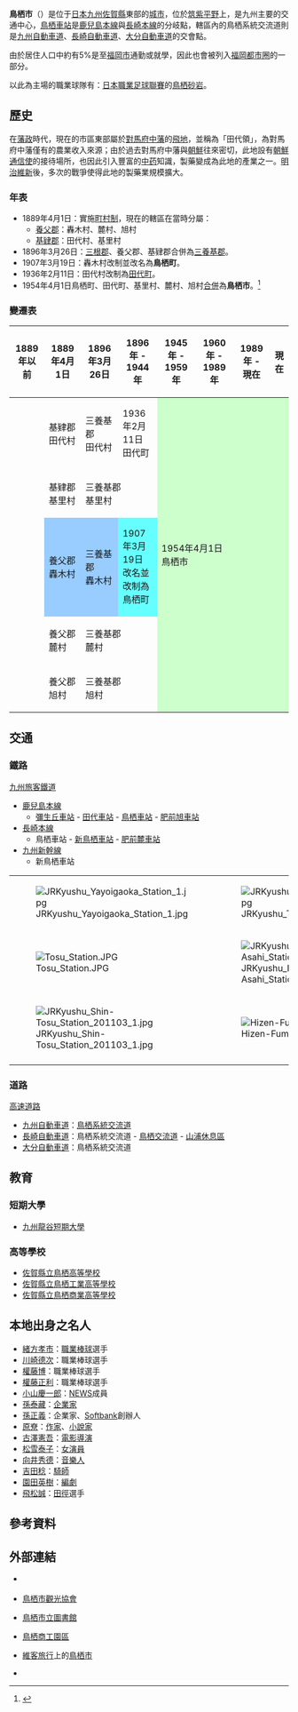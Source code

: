 
{{NoteTA
|T=zh-hans:鸟栖市; zh-hant:鳥栖市;
|1=zh-hans:鸟栖; zh-hant:鳥栖;
|2=zh-hans:鸟栖车站; zh-hant:鳥栖車站;
}}
{{日本都市
| 自治體名=鳥栖市
| 圖像=[[File:Tosu_stadium.JPG|240px]]
| 圖像說明=[[站前不動產體育場|站前不動產體育場]]（[[鳥栖足球場|鳥栖足球場]]）{{Infobox mapframe|frame-width=240|zoom=11}}
| 市章=[[File:Flag_of_Tosu,_Saga.svg|100px]]
| 日文原名=鳥栖市
| 平假名=とすし
| 羅馬字拼音=Tosu-shi
| 都道府縣=佐賀縣
| 支廳=
| 編號=42203-1
| 面積=71.73
| 邊界未定=
| 人口=74,667
| 統計時間=2021年1月11日
| 自治體=[[基山町|基山町]]、[[三養基町|三養基町]]<br />'''[[福岡縣|福岡縣]]'''：[[久留米市|久留米市]]、[[小郡市|小郡市]]、[[筑紫野市|筑紫野市]]、[[那珂川市|那珂川市]]
| 花={{Tsl|ja|ハナショウブ|日本花菖蒲}}
| 樹=[[鐵冬青|鐵冬青]]
| 鳥=[[暗綠繡眼鳥|暗綠繡眼鳥]]
| 其他象徵物= 
| 其他象徵=
| 市長=[[橋本康志|橋本康志]]
| 卸任日期=2023年3月15日
| 議員數=24
| 郵遞區號=841-8511
| 所在地=鳥棲市宿町1118番地<br />[[File:Tosu_City_Hall.jpg|170px]]
| 電話號碼=942-85-3500
| 外部連結=http://www.city.tosu.lg.jp/ 
| 地圖=[[File:Tosu_in_Saga_Prefecture.png|250px]]
| 註記=人口：[http://www.city.tosu.lg.jp/contents/jouhou/tokei/jinko/jinko.html 鳥栖市官方網頁]
}}
'''鳥栖市'''（{{jpn|j=鳥栖市|hg=とすし|rm=Tosu shi|f=y}}）是位于[[日本|日本]][[九州_(日本)|九州]][[佐賀縣|佐賀縣]]東部的[[城市|城市]]，位於[[筑紫平野|筑紫平野]]上，是九州主要的交通中心，[[鳥栖車站|鳥栖車站]]是[[鹿兒島本線|鹿兒島本線]]與[[長崎本線|長崎本線]]的分岐點，轄區內的鳥栖系統交流道則是[[九州自動車道|九州自動車道]]、[[長崎自動車道|長崎自動車道]]、[[大分自動車道|大分自動車道]]的交會點。

由於居住人口中約有5%是至[[福岡市|福岡市]]通勤或就學，因此也會被列入[[福岡都市圈|福岡都市圈]]的一部分。

以此為主場的職業球隊有：[[日本職業足球聯賽|日本職業足球聯賽]]的[[鳥栖砂岩|鳥栖砂岩]]。

== 歷史 ==
在[[藩政|藩政]]時代，現在的市區東部屬於[[對馬府中藩|對馬府中藩]]的[[飛地|飛地]]，並稱為「田代領」，為對馬府中藩僅有的農業收入來源；由於過去對馬府中藩與[[朝鮮|朝鮮]]往來密切，此地設有[[朝鮮通信使|朝鮮通信使]]的接待場所，也因此引入豐富的[[中药|中药]]知識，製藥變成為此地的產業之一。[[明治維新|明治維新]]後，多次的戰爭使得此地的製藥業規模擴大。

=== 年表 ===
* 1889年4月1日：實施[[町村制|町村制]]，現在的轄區在當時分屬：
** [[養父郡_(佐賀縣)|養父郡]]：轟木村、麓村、旭村
** [[基肄郡|基肄郡]]：田代村、基里村
* 1896年3月26日：[[三根郡|三根郡]]、養父郡、基肄郡合併為[[三養基郡|三養基郡]]。
* 1907年3月19日：轟木村改制並改名為'''鳥栖町'''。
* 1936年2月11日：田代村改制為[[田代町|田代町]]。
* 1954年4月1日鳥栖町、田代町、基里村、麓村、旭村[[市町村合併|合併]]為'''鳥栖市'''。<ref>{{cite web| language =ja| publisher =鳥栖市政府| title =鳥栖市的概要| url =http://www.city.tosu.lg.jp/contents/jouhou/outline/index.html| accessdate =2009-04-06}}{{dead link|date=十一月 2017 |bot=InternetArchiveBot }}</ref>

=== 變遷表 ===
{| class="wikitable" style="font-size:x-small"
! 1889年以前
! 1889年4月1日
! 1896年3月26日
! 1896年 - 1944年
! 1945年 - 1959年
! 1960年 - 1989年
! 1989年 - 現在
! 現在
|-
|
| 基肄郡<br />田代村
| 三養基郡<br />田代村
| 1936年2月11日<br />田代町
| rowspan=5 colspan=4 style="background-color:#cfc;" | 1954年4月1日<br />鳥栖市
|-
|
| 基肄郡<br />基里村
| colspan=2 | 三養基郡<br />基里村
|-
|
| style="background-color:#9cf;" | 養父郡<br />轟木村
| style="background-color:#9cf;" | 三養基郡<br />轟木村
| style="background-color:#6ff;" | 1907年3月19日<br />改名並改制為鳥栖町
|-
|
| 養父郡<br />麓村
| colspan=2 | 三養基郡<br />麓村
|-
|
| 養父郡<br />旭村
| colspan=2 | 三養基郡<br />旭村
|}

== 交通 ==
=== 鐵路 ===
; [[九州旅客鐵道|九州旅客鐵道]]
* [[鹿兒島本線|鹿兒島本線]]
** [[彌生丘車站|彌生丘車站]] - [[田代車站|田代車站]] - [[鳥栖車站|鳥栖車站]] - [[肥前旭車站|肥前旭車站]]
* [[長崎本線|長崎本線]]
** 鳥栖車站 - [[新鳥栖車站|新鳥栖車站]] - [[肥前麓車站|肥前麓車站]]
* [[九州新幹線|九州新幹線]]
** 新鳥栖車站

{| border="０" 
|- 
| [[File:JRKyushu_Yayoigaoka_Station_1.jpg|thumb]] || [[File:JRKyushu_Tashiro_Station_1.jpg|thumb]] 
|- 
| [[File:Tosu_Station.JPG|thumb]] || [[File:JRKyushu_Hizen-Asahi_Station01.jpg|thumb]] 
|- 
| [[File:JRKyushu_Shin-Tosu_Station_201103_1.jpg|thumb]] || [[File:Hizen-Fumoto_Sta.JPG|thumb]] 
|- 
|}

=== 道路 ===
; [[高速道路|高速道路]]
* [[九州自動車道|九州自動車道]]：[[鳥栖系統交流道|鳥栖系統交流道]]
* [[長崎自動車道|長崎自動車道]]：鳥栖系統交流道 - [[鳥栖交流道|鳥栖交流道]] - [[山浦休息區|山浦休息區]]
* [[大分自動車道|大分自動車道]]：鳥栖系統交流道

== 教育 ==
=== 短期大學 ===
* [[九州龍谷短期大學|九州龍谷短期大學]]

=== 高等學校 ===
* [[佐賀縣立鳥栖高等學校|佐賀縣立鳥栖高等學校]]
* [[佐賀縣立鳥栖工業高等學校|佐賀縣立鳥栖工業高等學校]]
* [[佐賀縣立鳥栖商業高等學校|佐賀縣立鳥栖商業高等學校]]

== 本地出身之名人 ==
* [[緒方孝市|緒方孝市]]：[[職業棒球|職業棒球]]選手
* [[川崎德次|川崎德次]]：職業棒球選手
* [[權藤博|權藤博]]：職業棒球選手
* [[權藤正利|權藤正利]]：職業棒球選手
* [[小山慶一郎|小山慶一郎]]：[[NEWS|NEWS]]成員
* [[孫泰藏|孫泰藏]]：[[企業家|企業家]]
* [[孫正義|孫正義]]：企業家、[[Softbank|Softbank]]創辦人
* [[原尞|原尞]]：[[作家|作家]]、[[小說家|小說家]]
* [[古澤憲吾|古澤憲吾]]：[[電影|電影]][[導演|導演]]
* [[松雪泰子|松雪泰子]]：[[女演員|女演員]]
* [[向井秀德|向井秀德]]：[[音樂人|音樂人]]
* [[吉田稔|吉田稔]]：[[騎師|騎師]]
* [[園田英樹|園田英樹]]：[[編劇|編劇]]
* [[飛松誠|飛松誠]]：[[田徑|田徑]]選手

== 參考資料 ==
{{Reflist}}

== 外部連結 ==
{{commonscat|Tosu, Saga}}
* {{Ja}} {{official website}}
* {{Ja}} [https://web.archive.org/web/20090507124201/http://www.tos841.com/ 鳥栖市觀光協會]
* {{Ja}} [https://web.archive.org/web/20081217083714/http://www.library-tosu.jp/ 鳥栖市立圖書館]
* {{Ja}} [http://www.tscenter.jp/index.htm 鳥栖商工園區]
* {{Ja}} [[維客旅行|維客旅行]]上的[http://wikitravel.org/ja/鳥栖市 鳥栖市]
* {{Osmrelation|4013258}}

{{佐賀縣}}{{Authority control}}